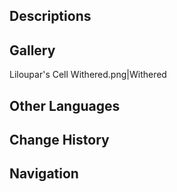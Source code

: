 {{Location Infobox
|image        = <gallery>
Liloupar's Cell.png|In-game
Point of Interest Liloupar's Cell Map Location.png|Map
</gallery>
|type         = Point of Interest
|region       = Sumeru
|subregion    = Great Red Sand
|area         = Desert of Hadramaveth
|subarea      = Safhe Shatranj
}}
{{Location Intro|description=<p>Its appearance changes after discovering it during {{Quest|The Temple Where Sand Flows Like Tears}}.</p>}}
<!--
==NPCs==
*-->
<!--
==Interactables==
===Interactable Name===
{{Dialogue start}}
:''':''' {{tx}}
{{Dialogue end}}
-->
==Descriptions==
{{Description|What sort of dire criminal did this prison that has now become an oasis once hold?<br />And what changes will her awakening bring to the lonesome desert tribes?|Viewpoint, [[Viewpoint/Liloupar's Gaol|Liloupar's Gaol]]}}
<!--
==Lore==

==Trivia==
*
-->
==Gallery==
<gallery>
Liloupar's Cell Withered.png|Withered
</gallery>
<!--
==Video Guides==
{{EVT
|video   = 
|caption = 
}}
-->
==Other Languages==
{{Other Languages
|en      = Liloupar's Cell
|zhs     = 镇灵监牢
|zhs_rm  = Zhènlíng Jiānláo
|zht     = 鎮靈監牢
|zht_rm  = Zhènlíng Jiānláo
|zh_tl   = Jinni Prison
|ja      = ジンニー牢獄
|ja_rm   = Jinnii Rougoku
|ja_tl   = Jinni's Prison
|ko      = 지니 감옥
|ko_tl   = Jinni Prison
|es      = Celda de Lilúpar
|es_tl   = Liloupar's Cell
|fr      = Cellule de Liloupar
|fr_tl   = Liloupar's Cell
|ru      = Темница Лилупар
|ru_tl   = Liloupar's Dungeon
|th      = Liloupar's Cell
|vi      = Nhà Lao Liloupar
|vi_tl   = 
|de      = Dschinn-Gefängnis
|de_tl   = Jinn Prison
|id      = Liloupar's Cell
|pt      = Prisão de Liloupar
|pt_tl   = Liloupar's Prison
|tr      = Liloupar'ın Hücresi
|tr_tl   = 
|it      = Cella di Liloupar
|it_tl   = 
}}

==Change History==
{{Change History|3.4}}

==Navigation==
{{PoI Navbox|Sumeru}}